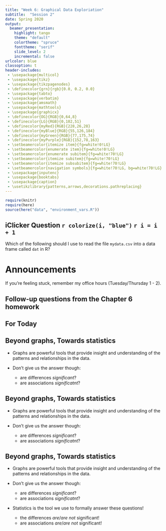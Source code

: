 ```yaml
---
title: "Week 6: Graphical Data Exploriation"
subtitle:  "Session 2"
date: Spring 2020
output:
  beamer_presentation:
    highlight: tango
    theme: "default"
    colortheme: "spruce"
    fonttheme: "serif"
    slide_level: 2
    incremental: false
urlcolor: blue
classoption: t
header-includes: 
 - \usepackage{multicol}
 - \usepackage{tikz}
 - \usepackage{tikzpagenodes}
 - \definecolor{grn}{rgb}{0.0, 0.2, 0.0}
 - \usepackage{tabto}
 - \usepackage{verbatim}
 - \usepackage{amsmath}
 - \usepackage{mathtools}
 - \usepackage{graphicx}
 - \definecolor{OG}{RGB}{0,64,8}
 - \definecolor{LG}{RGB}{0,102,51}
 - \definecolor{myRed}{RGB}{228,26,28}
 - \definecolor{myBlue}{RGB}{55,126,184}
 - \definecolor{myGreen}{RGB}{77,175,74}
 - \definecolor{myPurple}{RGB}{152,78,163}
 - \setbeamercolor{itemize item}{fg=white!0!LG}
 - \setbeamercolor{enumerate item}{fg=white!0!LG}
 - \setbeamercolor{enumerate subitem}{fg=white!70!LG}
 - \setbeamercolor{itemize subitem}{fg=white!70!LG}   
 - \setbeamercolor{itemize subsubitem}{fg=white!70!LG}   
 - \setbeamercolor{navigation symbols}{fg=white!70!LG, bg=white!70!LG}
 - \usepackage{inputenc}
 - \usepackage{booktabs}
 - \usepackage{caption}
 - \usetikzlibrary{patterns,arrows,decorations.pathreplacing}
---
```



```r
require(knitr)
require(here)
source(here("data", "environment_vars.R"))
```

\newcommand{\iclick}{
  \vfill
  \begin{tikzpicture}[remember picture,overlay]
    \node[xshift=-2cm,yshift=1cm] at (current page.south east)
    {\includegraphics[height=0.25in]{`r here("slides", "slide_images", "iClicker_logo.png")`}};
  \end{tikzpicture}
}




## iClicker Question `r colorize(i, "blue")` `r i = i + 1`

Which of the following should I use to read the file `mydata.csv` into a data frame called `dat` in R?

\begin{enumerate}[A]
\item \texttt{}
\item \texttt{}
\item \texttt{}
\item \texttt{}
\item \texttt{}
\end{enumerate}

\iclick





# Announcements

If you're feeling stuck, remember my office hours (Tuesday/Thursday 1 - 2).

\begin{center}
\includegraphics[width = 0.95\textwidth]{`r here("slides", "images", "betsy_tangled.jpg")`}
\end{center}




## Follow-up questions from the Chapter 6 homework


## For Today




## Beyond graphs, Towards statistics

- Graphs are powerful tools that provide insight and understanding of the patterns and relationships in the data.

- Don't give us the answer though:
    - are differences *significant*?
    - are associations *significatnt*?

\begin{tikzpicture}[remember picture,overlay]
\node[yshift=3cm] at (current page.south)
{\includegraphics[height=2in]{`r here(slide_img_dir, "salbox.pdf")`}};
\end{tikzpicture}

## Beyond graphs, Towards statistics

- Graphs are powerful tools that provide insight and understanding of the patterns and relationships in the data.

- Don't give us the answer though:
    - are differences *significant*?
    - are associations *significatnt*?

\begin{tikzpicture}[remember picture,overlay]
\node[yshift=3cm] at (current page.south)
{\includegraphics[height=2in]{`r here(slide_img_dir, "salscatter.pdf")`}};
\end{tikzpicture}

## Beyond graphs, Towards statistics

- Graphs are powerful tools that provide insight and understanding of the patterns and relationships in the data.

- Don't give us the answer though:
    - are differences *significant*?
    - are associations *significatnt*?
   
- Statistics is the tool we use to formally answer these questions!
    - the differences *are*/*are not* significant!
    - are associations *are*/*are not* significant!
    






